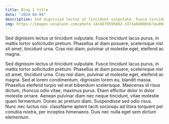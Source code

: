```yaml
---
title: Blog 1 title
date: "2024-04-04"
description: Sed dignissim lectus ut tincidunt vulputate. Fusce tincidunt lacus purus, in mattis tortor sollicitudin pretium. Phasellus at diam posuere, scelerisque nisl sit amet, tincidunt urna.
img: https://images.unsplash.com/photo-1416879595882-3373a0480b5b?q=80&w=3540&auto=format&fit=crop&ixlib=rb-4.0.3&ixid=M3wxMjA3fDB8MHxwaG90by1wYWdlfHx8fGVufDB8fHx8fA%3D%3D
---
```




            
        


Sed dignissim lectus ut tincidunt vulputate. Fusce tincidunt lacus
purus, in mattis tortor sollicitudin pretium. Phasellus at diam
posuere, scelerisque nisl sit amet, tincidunt urna. Cras nisi
diam, pulvinar ut molestie eget, eleifend ac magna.
            

            
Sed dignissim lectus ut tincidunt vulputate. Fusce tincidunt lacus
purus, in mattis tortor sollicitudin pretium. Phasellus at diam
posuere, scelerisque nisl sit amet, tincidunt urna. Cras nisi
diam, pulvinar ut molestie eget, eleifend ac magna. Sed at lorem
condimentum, dignissim lorem eu, blandit massa. Phasellus eleifend
turpis vel erat bibendum scelerisque. Maecenas id risus dictum,
rhoncus odio vitae, maximus purus. Etiam efficitur dolor in dolor
molestie ornare. Aenean pulvinar diam nec neque tincidunt, vitae
molestie quam fermentum. Donec ac pretium diam. Suspendisse sed
odio risus. Nunc nec luctus nisi. className aptent taciti sociosqu
ad litora torquent per conubia nostra, per inceptos himenaeos.
Duis nec nulla eget sem dictum elementum.
